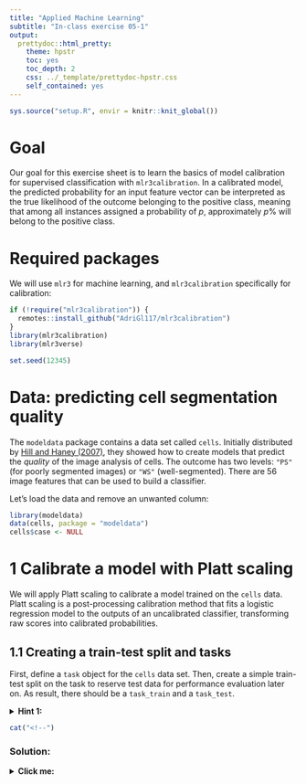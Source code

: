 ```yaml
---
title: "Applied Machine Learning"
subtitle: "In-class exercise 05-1"
output:
  prettydoc::html_pretty:
    theme: hpstr
    toc: yes
    toc_depth: 2
    css: ../_template/prettydoc-hpstr.css
    self_contained: yes
---
```


```r
sys.source("setup.R", envir = knitr::knit_global())
```

# Goal

Our goal for this exercise sheet is to learn the basics of model calibration for supervised classification with `mlr3calibration`.
In a calibrated model, the predicted probability for an input feature vector can be interpreted as the true likelihood of the outcome belonging to the positive class, meaning that among all instances assigned a probability of $p$, approximately $p\%$ will belong to the positive class.

# Required packages

We will use `mlr3` for machine learning, and `mlr3calibration` specifically for calibration:

```r
if (!require("mlr3calibration")) {
  remotes::install_github("AdriGl117/mlr3calibration")
}
library(mlr3calibration)
library(mlr3verse)

set.seed(12345)
```

# Data: predicting cell segmentation quality

The `modeldata` package contains a data set called `cells`. Initially distributed by [Hill and Haney (2007)](https://bmcbioinformatics.biomedcentral.com/articles/10.1186/1471-2105-8-340), they showed how to create models that predict the _quality_ of the image analysis of cells. The outcome has two levels: `"PS"` (for poorly segmented images) or `"WS"` (well-segmented). There are 56 image features that can be used to build a classifier. 

Let's load the data and remove an unwanted column: 

```r
library(modeldata)
data(cells, package = "modeldata")
cells$case <- NULL
```

# 1 Calibrate a model with Platt scaling

We will apply Platt scaling to calibrate a model trained on the `cells` data. Platt scaling is a post-processing calibration method that fits a logistic regression model to the outputs of an uncalibrated classifier, transforming raw scores into calibrated probabilities.

## 1.1 Creating a train-test split and tasks

First, define a `task` object for the `cells` data set. Then, create a simple train-test split on the task to reserve test data for performance evaluation later on. As result, there should be a `task_train` and a `task_test`.

<details>
<summary>**Hint 1:**</summary>

You can use `partition()` on a given task object to create simple train-test split.

</details>

```r
cat("<!--")
```

### Solution:
<details>
<summary>**Click me:**</summary>

```r
task = as_task_classif(cells, target = "class")
splits = partition(task)
task_train = task$clone()$filter(splits$train)
task_test = task$clone()$filter(splits$test)
```

```r
cat("-->")
```

## 1.2 Assess model calibration

Train an XBOOST model on the training data. To do so, initialize an XGBOOST learner with `predict_type = "prob"`. Then, set `learner$id <- "Uncalibrated Learner"` for later reference. Train the learner on the correct task. Then, assess if the model is calibrated with `calibrationplot()`. The calibration plot shows the relationship between the predicted probabilities and the true outcomes. The plot is divided into bins, and within each bin, the mean predicted probability and the mean observed outcome are calculated. The calibration plot can be smoothed by setting `smooth = TRUE`.

<details>
<summary>**Hint 1:**</summary>

`calibrationplot()` requires a `list` of learners even if the list contains only one argument.

</details>

### Solution:
<details>
<summary>**Click me:**</summary>

```r
learner = lrn("classif.xgboost", predict_type = "prob")
learner$id <- "Uncalibrated Learner"
learner$train(task_train)
calibrationplot(list(learner), task_test, smooth = TRUE)
```

The model is not well-calibrated. For predicted probabilities from 0 to 0.4, it seems to underestimate the true probability, for predicted probabilities higher than 0.4, it tends to overestimate the true probability.

```r
cat("-->")
```

## 1.3 Calibration strategy

In `mlr3calibration`, to calibrate a learner you need a base learner (which will fit a model that is calibrated afterwards), a resampling strategy, and a calibration method (Platt, Beta or Isotonic). Initialize 1) another XGBOOST base learner, 2) a 5-fold CV resampling object, and 3) a calibration strategy. The calibration strategy in `mlr3calibration` is implemented as `PipeOpCalibration` object. It requires the base learner (`learner`), the calibration method (`method`), and the resampling method (`rsmp`) as arguments to be initialized. Practically, we want to use the calibration strategy as learner, so we have to express the pipeline operator within `as_learner()`. After that, set `learner_cal$id <- "Platt Calibrated Learner"` for later reference.

<details>
<summary>**Hint 1:**</summary>

```r
learner_uncal = ...
rsmp = ...
learner_cal = as_learner(PipeOpCalibration$new(...))
learner_cal$id <- "Platt Calibrated Learner"
```

</details>

<details>
<summary>**Hint 2:**</summary>

Check the documentation of `PipeOpCalibration` with `??PipeOpCalibration`.

</details>

```r
cat("<!--")
```

### Solution:
<details>
<summary>**Click me:**</summary>

```r
learner_uncal = lrn("classif.xgboost", predict_type = "prob")
rsmp = rsmp("cv", folds = 5)
learner_cal = as_learner(PipeOpCalibration$new(learner = learner_uncal, method = "platt", rsmp = rsmp))
learner_cal$id <- "Platt Calibrated Learner"
```

```r
cat("-->")
```

## 1.4 Calibrate learner

The calibrated learner can be trained on a `task` as any other learner. Train the learner on `task_train`. Afterwards, plot the calibration plot again, comparing the uncalibrated XGBOOST model with the Platt-scaled XGBOOST model.

```r
cat("<!--")
```

### Solution:
<details>
<summary>**Click me:**</summary>

```r
learner_cal$train(task_train)
calibrationplot(list(learner, learner_cal), task_test, smooth = TRUE)
```

While the calibrated learner does not exhibit perfect calibration, it is much better calibrated then the uncalibrated learner, especially for predicted probabilities smaller than 0.5.

```r
cat("-->")
```

# 2 Calibration measures

`mlr3calibration` features measures for performance evaluation specifically to assess model calibration: the Expected Calibration Error (ECE) and the Integrated Calibration Index (ICI). The ECE is a measure of the difference between the predicted probabilities and the true outcomes. The ICI is a weighted average of the absolute differences between the calibration curve and
the diagonal perfectly calibrated line. Compute the ECE for both models. The calibration measures are implemented similarly to other measures in `mlr3`. Therefore, you need to 1) predict on the test data and then 2) score the predictions while specifying the correct calibration measure.

<details>
<summary>**Hint 1:**</summary>

Check `??mlr3calibration::ece` on how to initialize the ECE measure within `$score()`.

</details>

```r
cat("<!--")
```

### Solution:
<details>
<summary>**Click me:**</summary>

```r
# Predictions
preds_uncal = learner$predict(task_test)
preds_cal = learner_cal$predict(task_test)
# Calculate the ECE
ece_uncal = preds_uncal$score(ece$new())
ece_cal = preds_cal$score(ece$new())
# Uncalibrated ECE
ece_uncal
# Calibrated ECE
ece_cal
```

The calibrated model has a much lower ECE. Therefore, we can infer that Platt scaling was successful in producing a more well-calibrated model.

```r
cat("-->")
```

# 3 Tuning and Pipelines

`PipeOpCalibration` can be treated as any other `PipeOp` object. Therefore, we can use them within more complex tuning and pipeline constructs. There are many sensible options. For example, we could pass a tuned base learner to the calibrator or tune the base learner within the calibrator. Similarly, we can include a calibrated learner in a pipeline or choose to calibrate the entire pipeline. Let's try how to connect a feature filter to a calibrator. Construct a pipeline that 1) filters the 10 most relevant features according to their information gain, 2) then fits a random forest, and 3) calibrate this pipeline with beta calibration using 5-fold CV. Express this calibrated pipeline as learner, train it on the training task and plot the calibration plot with the Platt scaled and beta-calibrated models.

```r
cat("<!--")
```

<details>
<summary>**Hint 1:**</summary>

You may use this skeleton code for the required steps.

```r
po_filter = po(...)
pipeline = as_learner(... %>>% ...)
pipeline_cal = as_learner(PipeOpCalibration$new(...))
pipeline_cal$id <- "Beta Calibrated Learner"
pipeline_cal$train(...)
calibrationplot(...)
```

</details>

### Solution:
<details>
<summary>**Click me:**</summary>

```r
po_filter = po("filter", filter = flt("information_gain"), param_vals = list(filter.nfeat = 10L))
pipeline = as_learner(po_filter %>>% lrn("classif.ranger", predict_type = "prob"))
pipeline_cal = as_learner(PipeOpCalibration$new(learner = pipeline,
                                                rsmp = rsmp("cv", folds = 10),
                                                method = "beta"))
pipeline_cal$id <- "Beta Calibrated Learner"
pipeline_cal$train(task_train)
calibrationplot(list(learner_cal, pipeline_cal), task_test, smooth = TRUE)
```

The beta-calibrated random forest model seems very well-calibrated.

```r
cat("-->")
```
